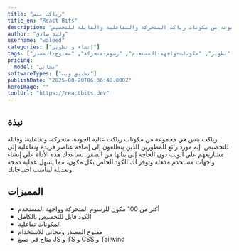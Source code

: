 ```yaml
---
title: "رياكت بتس"
title_en: "React Bits"
description: "مجموعة من مكونات رياكت المتحركة والتفاعلية والقابلة للتخصيص."
author: "وليد صادق"
username: "waleed"
categories: ["إنشاء و تطوير"]
tags: ["رياكت", "تطوير", "مكونات-واجهة-المستخدم", "رسوم-متحركة", "مفتوح-المصدر"]
pricing:
  model: "مجاني"
softwareTypes: ["تطبيق ويب"]
publishDate: "2025-08-20T06:36:40.000Z"
heroImage: ""
toolUrl: "https://reactbits.dev"
---
```

## نبذة
رياكت بتس هي مجموعة من مكونات رياكت عالية الجودة، متحركة، وتفاعلية، وقابلة للتخصيص. إنه مورد رائع للمطورين الذين يتطلعون إلى إضافة عناصر فريدة وتفاعلية إلى مشاريعهم على الويب دون الحاجة إلى بنائها من الصفر. تساعدك هذه الأداة على إنشاء واجهات مستخدم مذهلة وتوفر لك الكود الخاص بكل مكون، مما يسهل عملية دمجه وتعديله ليناسب احتياجاتك.

## المميزات
- أكثر من 100 مكون للرسوم المتحركة وواجهة المستخدم
- الكود قابل للتخصيص بالكامل
- المكونات تفاعلية
- مفتوح المصدر ومجاني للاستخدام
- متاح في صيغ JS و TS و CSS و Tailwind
